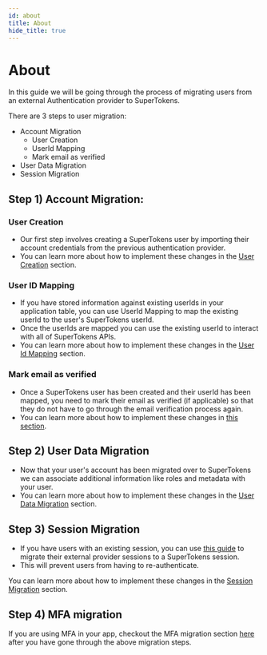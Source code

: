 ```yaml
---
id: about
title: About
hide_title: true
---
```


<!-- COPY DOCS -->
<!-- ./thirdpartyemailpassword/migration/about.mdx -->

# About

In this guide we will be going through the process of migrating users from an external Authentication provider to SuperTokens.

There are 3 steps to user migration:

- Account Migration
  - User Creation
  - UserId Mapping
  - Mark email as verified
- User Data Migration
- Session Migration

## Step 1) Account Migration:

### User Creation
- Our first step involves creating a SuperTokens user by importing their account credentials from the previous authentication provider.
- You can learn more about how to implement these changes in the [User Creation](./account-creation/user-creation) section. 

### User ID Mapping
- If you have stored information against existing userIds in your application table, you can use UserId Mapping to map the existing userId to the user's SuperTokens userId.
- Once the userIds are mapped you can use the existing userId to interact with all of SuperTokens APIs.
- You can learn more about how to implement these changes in the [User Id Mapping](./account-creation/user-id-mapping) section.

### Mark email as verified
- Once a SuperTokens user has been created and their userId has been mapped, you need to mark their email as verified (if applicable) so that  they do not have to go through the email verification process again.
- You can learn more about how to implement these changes in [this section](./account-creation/email-verification).

## Step 2) User Data Migration
- Now that your user's account has been migrated over to SuperTokens we can associate additional information like roles and metadata with your user.
-  You can learn more about how to implement these changes in the [User Data Migration](./data-migration) section.

## Step 3) Session Migration

- If you have users with an existing session, you can use [this guide](./session-migration) to migrate their external provider sessions to a SuperTokens session.
- This will prevent users from having to re-authenticate.

You can learn more about how to implement these changes in the [Session Migration](./session-migration) section.

## Step 4) MFA migration
If you are using MFA in your app, checkout the MFA migration section [here](/docs/mfa/migration) after you have gone through the above migration steps.
